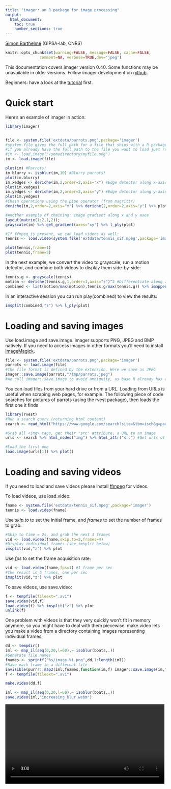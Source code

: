 ```yaml
---
title: "imager: an R package for image processing"
output:
  html_document:
    toc: true
    number_sections: true
---    
```


[Simon Barthelmé](http://sites.google.com/site/simonbarthelme) (GIPSA-lab, CNRS)


```r
knitr::opts_chunk$set(warning=FALSE, message=FALSE, cache=FALSE, 
               comment=NA, verbose=TRUE,dev='jpeg')
```

This documentation covers imager version 0.40. Some functions may be unavailable in older versions. Follow imager development on [github](https://github.com/dahtah/imager).

Beginners: have a look at the [tutorial](gettingstarted.html) first. 

# Quick start

Here's an example of imager in action:

```r
library(imager)


file <- system.file('extdata/parrots.png',package='imager')
#system.file gives the full path for a file that ships with a R package
#if you already have the full path to the file you want to load just run:
#im <- load.image("/somedirectory/myfile.png")
im <- load.image(file)

plot(im) #Parrots!
im.blurry <- isoblur(im,10) #Blurry parrots!
plot(im.blurry)
im.xedges <- deriche(im,2,order=2,axis="x") #Edge detector along x-axis
plot(im.xedges)
im.yedges <- deriche(im,2,order=2,axis="y") #Edge detector along y-axis
plot(im.yedges)
#Chain operations using the pipe operator (from magrittr)
deriche(im,2,order=2,axis="x") %>% deriche(2,order=2,axis="y") %>% plot
```

```r
#Another example of chaining: image gradient along x and y axes
layout(matrix(1:2,1,2));
grayscale(im) %>% get_gradient(axes="xy") %>% l_ply(plot)

#If ffmpeg is present, we can load videos as well:
tennis <- load.video(system.file('extdata/tennis_sif.mpeg',package='imager'))

plot(tennis,frame=1)
plot(tennis,frame=5)
```

In the next example, we convert the video to grayscale, run a motion detector, and combine both videos to display them side-by-side:

```r
tennis.g <- grayscale(tennis)
motion <- deriche(tennis.g,1,order=1,axis="z")^2 #Differentiate along z axis and square
combined <- list(motion/max(motion),tennis.g/max(tennis.g)) %>% imappend("x") #Paste the two videos together
```

In an interactive session you can run play(combined) to view the results. 

```r
imsplit(combined,"z") %>% l_ply(plot)
```

# Loading and saving images

Use load.image and save.image. imager supports PNG, JPEG and BMP natively. If you need to access images in other formats you'll need to install [ImageMagick](http://www.imagemagick.org/script/binary-releases.php).

```r
file <- system.file('extdata/parrots.png',package='imager')
parrots <- load.image(file)
#The file format is defined by the extension. Here we save as JPEG
imager::save.image(parrots,"/tmp/parrots.jpeg")
#We call imager::save.image to avoid ambiguity, as base R already has a save.image function 
```

You can load files from your hard drive or from a URL. Loading from URLs is useful when scraping web pages, for example. The following piece of code searches for pictures of parrots (using the rvest package), then loads the first one it finds 

```r
library(rvest)
#Run a search query (returning html content)
search <- read_html("https://www.google.com/search?site=&tbm=isch&q=parrot")

#Grab all <img> tags, get their "src" attribute, a URL to an image
urls <- search %>% html_nodes("img") %>% html_attr("src") #Get urls of parrot pictures

#Load the first one
load.image(urls[1]) %>% plot()
```

# Loading and saving videos 

If you need to load and save videos please install [ffmpeg](http://ffmpeg.org/download.html) for videos. 

To load videos, use load.video:

```r
fname <- system.file('extdata/tennis_sif.mpeg',package='imager')
tennis <- load.video(fname)
```

Use *skip.to* to set the initial frame, and *frames* to set the number of frames to grab: 

```r
#Skip to time = 2s, and grab the next 3 frames
vid <- load.video(fname,skip.to=2,frames=4)
#Display individual frames (see imsplit below)
imsplit(vid,"z") %>% plot
```

Use *fps* to set the frame acquisition rate:

```r
vid <- load.video(fname,fps=1) #1 frame per sec
#The result is 6 frames, one per sec
imsplit(vid,"z") %>% plot
```

To save videos, use save.video:

```r

f <- tempfile(fileext=".avi")
save.video(vid,f)
load.video(f) %>% imsplit("z") %>% plot
unlink(f)

```

One problem with videos is that they very quickly won't fit in memory anymore, so you might have to deal with them piecewise. make.video lets you make a video from a directory containing images representing individual frames:

```r

dd <- tempdir()
iml <- map_il(seq(0,20,l=60),~ isoblur(boats,.))
#Generate file names
fnames <- sprintf("%s/image-%i.png",dd,1:length(iml))
#Save each frame in a different file
invisible(purrr::map2(iml,fnames,function(im,f) imager::save.image(im,f)))
f <- tempfile(fileext=".avi")

make.video(dd,f)

```


```r
iml <- map_il(seq(0,20,l=60),~ isoblur(boats,.))
save.video(iml,"increasing_blur.webm")
```

<video width="500"  controls loop>
<source src="imager_files/figure-html/increasing_blur.webm" />
<p>
video of increasing blur levels
</p>



See also the [animation](https://cran.r-project.org/web/packages/animation/index.html) package for more along these lines. 

# Displaying images and videos 

To get a standard R plot use the plot function:

```r
plot(parrots)
plot(tennis,frame=1) 
```

In addition imager provides display() (for images) and play() (for videos), which are much faster C++ functions for quickly viewing your results. 
If you'd like to use an external viewer, you can save the image to a temporary file:

```r
tmp <- tempfile(fileext=".png") #Open temp. file
imager::save.image(boats,tmp) #Save image to temp. file
#Call "eog [temp file]" to open in external viewer (Linux only)
system2("eog",tmp)
#On a mac: try system2("open",tmp)
unlink(tmp) #Delete temp. file
```


# How images are represented

Images are represented as 4D numeric arrays, which is consistent with CImg's storage standard (it is unfortunately inconsistent with other R libraries, like spatstat, but converting between representations is easy). 
The four dimensions are labelled x,y,z,c. The first two are the usual spatial dimensions, the third one will usually correspond to depth or time, and the fourth one is colour. Remember the order, it will be used consistently in imager.
If you only have grayscale images then the two extra dimensions are obviously pointless, but they won't bother you much. Your objects will still be officially 4 dimensional, with two trailing flat dimensions.
Pixels are stored in the following manner: we scan the image beginning at the upper-left corner, along the x axis. Once we hit the end of the scanline, we move to the next line. Once we hit the end of the screen, we move to the next frame (increasing z) and repeat the process. If we have several colour channels, then once we're done with the first colour channel we move to the next one.
All in all the different dimensions are represented in the x,y,z,c order. In R the object is represented as a 4D array. Here's an example with a grayscale image:
```r
parrots <- load.example('parrots')
gray.parrots <- grayscale(parrots)
dim(gray.parrots)
```

and a colour image:
```r
dim(parrots)
```

and finally a video, also in colour:

```r
dim(tennis)
```

# Coordinates

CImg uses standard image coordinates: the origin is at the top left corner, with the x axis pointing right and the y axis pointing *down*. imager uses the same coordinate system, except the origin is now (1,1) and not (0,0) (the reason being that R indices start at 1 and not at 0).
The number of pixels along the x axis is called the width, along the y axis it's height, along the z axis it's depth and finally the number of colour channels is called "spectrum".

```r
width(parrots)
height(parrots)
depth(parrots)
spectrum(parrots)
```


# The cimg class

Imager uses the "cimg" class for its images. "cimg" is just a regular 4d array with an S3 class tacked on so we can have custom plot, print, etc. 
To promote an array to a "cimg" object, use as.cimg:

```r
noise <- array(runif(5*5*5*3),c(5,5,5,3)) #5x5 pixels, 5 frames, 3 colours. All noise
noise <- as.cimg(noise)
```

You can treat the object as you would any other array:

```r
#Arithmetic
sin(noise) + 3*noise 

#Subsetting
noise[,,,1] #First colour channel
dim(noise[1:4,,,] )

```


which makes life easier if you want to use ggplot2 for plotting (see [tutorial](getting_started.html)).

You can also convert matrices to cimg objects:

```r
matrix(1,10,10) %>% as.cimg
```

and vectors:

```r
1:9 %>% as.cimg
```

which tries to guess what sort of image dimensions you want (see [tutorial](getting_started.html)).

The reverse is possible as well: if you have a data.frame with columns x,y,z,cc,value, you can turn it into a cimg object:

```r
df <- expand.grid(x=1:10,y=1:10,z=1,cc=1)
mutate(df,value=cos(sin(x+y)^2)) %>% as.cimg
```

By default as.cimg.data.frame will try to guess image size from the input. You can also be specific by setting the "dims" argument explicitly:

```r
mutate(df,value=cos(sin(x+y)^2)) %>% as.cimg(dims=c(10,10,1,1))
```

The reverse is possible as well: you can convert a cimg object to a data.frame

```r
head(as.data.frame(parrots))
```

or to an array, vector or matrix

```r
head(as.array(parrots))
head(as.vector(parrots))
grayscale(parrots) %>% as.matrix %>% dim
```

# Image lists 

Many functions in imager produce lists of image as output (see below). These are given the "imlist" class, e.g. imgradient returns: 

```r
imgradient(parrots,"xy") %>% class
```

The imlist class comes with a few convenience functions, for example:

```r
imgradient(parrots,"xy") %>% plot
```

and: 

```r
imgradient(parrots,"xy") %>% as.data.frame %>% head
```

where the "im" column indexes the image in the list. 

To make an image list directly, use "imlist" or as.imlist

```r
imlist(a=parrots,b=3*parrots)
list(a=parrots,b=3*parrots) %>% as.imlist
```



# Splitting and concatenating images

One often needs to perform separate computations on each channel of an image, or on each frame, each line, etc. This can be achieved using a loop or more conveniently using imsplit:

```r
imsplit(parrots,"c") #A list with three elements corresponding to the three channels
imsplit(parrots,"c") %>% laply(mean) #Mean pixel value in each channel
imsplit(parrots,"x") %>% laply(mean) %>% head #Mean pixel value in each line (across all channels)
```

imsplit contains an additional argument, called "nb". When "nb" is positive imsplit cuts the image into "nb" chunks, along the axis "axis":

```r
imsplit(parrots,"x",4) %>% plot
imsplit(parrots,"y",3) %>% plot
```

When "nb" is negative, "nb" pixels defines the chunk size:

```r
imsplit(parrots,"x",-250) %>% plot
```

That last panel looks crummy because it's a long-and-thin image stretched into a square. 

The inverse operation to imsplit is called imappend: it takes a list of images and concatenates them along the dimension of your choice.

```r
#Sample functions and turn them into separate R,G,B channels
R <- as.cimg(function(x,y) sin(cos(3*x*y)),100,100)
G <- as.cimg(function(x,y) sin(cos(3*x*y + pi/2)),100,100)
B <- as.cimg(function(x,y) exp(-.03*x),100,100)
trippy <- imappend(list(R,G,B),"c") #Bind the three channels into one image
plot(trippy)
```

# Split, apply, combine

Often what one wants to do is to split the image along a certain axis (e.g. colour), apply a transformation separately and recombine the result. iiply does that:
```r
iiply(parrots,"c",function(v) v/max(v))  %>% plot

#Same thing but longer:
#imsplit(parrots,"c") %>% llply(function(v) v/max(v) %>% imappend("c") %>% plot
```

The code above separates colour channels, applies a normalisation and recombines the result into an image.
Following the same convention used by plyr, imager also defines ilply (which splits, applies and returns a list), idply (which splits, applies and returns a data.frame) and liply (which applies, combines and returns an image). 

Another way to combine after a split is to take the mean result, or a product, etc (the same way layers are combined in an image editing program). You can do this using shortcuts defined by imager:

```r
imsplit(parrots,"c") %>% add %>% plot(main="Adding colour channels")

#Use different levels of blur on the same image
blur.layers <- llply(seq(1,15,l=5),function(v) isoblur(parrots,v))

blur.layers %>% parmin %>% plot(main="Min across blur levels")
blur.layers %>% parmax %>% plot(main="Max across blur levels")
blur.layers %>% average %>% plot(main="Average across blur levels")
```

# Sub-images, pixel neighbourhoods, etc.

If you need to select a part of an image, you can use imsub, which is best explained by example:

```r
imsub(parrots,x < 30) #Only the first 30 rows
imsub(parrots,y < 30) #Only the first 30 rows
imsub(parrots,x < 30,y < 30) #First 30 columns and rows
imsub(parrots, sqrt(x) > 8) #Can use arbitrary expressions
imsub(parrots,x > height/2,y > width/2)  #height and width are defined based on the image
imsub(parrots,cc==1) #Colour axis is "cc" not "c" here because "c" is an important R function
```
Pixel neighbourhoods (for example, all nearest neighbours of pixel (x,y,z)) can be selected using stencils. See ?get.stencil and the [vignette](image_statistics.html) on natural image statistics for more.

If you need to access a specific colour channel, use any of the following:

```r
R(parrots) 
G(parrots)
B(parrots)
#R(parrots) is equivalent to channel(parrots,1)

#Set all channels to 0 except red
parrots.cp <- load.example("parrots")
G(parrots.cp) <- 0
B(parrots.cp) <- 0
plot(parrots.cp)
```

If you need to access a specific frame, use frame:

```r
frame(tennis,1)
#Blur frame 1
frame(tennis,1) <- isoblur(frame(tennis,1),10)
```


If you need pixel values along rows and columns use:

```r
imrow(R(parrots),10) %>% plot(main="Red channel along 10th row",type="l")
imcol(B(parrots),10) %>% plot(main="Blue channel along 10th line",type="l")
```

Individual pixels can be accessed using *at* and *color.at*:

```r
at(parrots,x=20,y=20,cc=1:3)
color.at(parrots,x=20,y=20)
```

Finally all of this is available under the familiar form of the array subset operator, which tries to save you some typing by filling in flat dimensions: 

```r
im <- imfill(4,4)
dim(im) #4 dimensional, but the last two dimensions are singletons
im[,1,,] <- 1:4 #Assignment the standard way
im[,1] <- 1:4 #Shortcut
```


# Denoising

Denoising can be performed using basic filters that average over space:

```r
birds <- load.image(system.file('extdata/Leonardo_Birds.jpg',package='imager'))
birds.noisy <- (birds + 80*rnorm(prod(dim(birds)))) 
layout(t(1:2))
plot(birds.noisy,main="Original")
isoblur(birds.noisy,5) %>% plot(main="Blurred")
```

Blurring removes some of the noise but also blurs away the contours. CImg provides an anisotropic blur that does not have that problem:

```r
layout(t(1:2))
plot(birds.noisy,main="Original")
blur_anisotropic(birds.noisy,ampl=1e5,sharp=1) %>% plot(main="Blurred (anisotropic)")
```


# Colour spaces

To convert from RGB to HSL/HSV/HSI/YUV/YCbCR, run RGBto[...], as in the following example:

```r
parrots.hsl <- RGBtoHSL(parrots)
chan <- channels(parrots.hsl) #Extract the channels as a list of images
names(chan) <- c("H","S","L")
#Plot
layout(matrix(1:3,1,3))
l_ply(names(chan),function(nm) plot(chan[[nm]],main=nm))
```

The reverse operation is done by running [...]toRGB. Note that all display functions assume that your image is in RGB. 

```r
YUVtoRGB(trippy) %>% plot
```

If you have a colour image, you convert it to grayscale using the grayscale function. If you have a grayscale image, add colour channels using add.colour:

```r
grayscale(parrots) %>% spectrum
#Image has only one channel (luminance)

grayscale(parrots) %>% add.colour %>% spectrum
#Image is still in gray tones but has R,G,B channels 
```


# Resizing, rotation, etc.

Functions for resizing and rotation should be fairly intuitive:

```r
thmb <- resize(parrots,round(width(parrots)/10),round(height(parrots)/10))
plot(thmb,main="Thumbnail") #Pixellated parrots

#Same as above: negative arguments are interpreted as percentages
thmb <- resize(parrots,-10,-10)

imrotate(parrots,30) %>% plot(main="Rotating")
imshift(parrots,40,20) %>% plot(main="Shifting")
imshift(parrots,100,100,boundary=1) %>% plot(main="Shifting (Neumann boundaries)")
imshift(parrots,100,100,boundary=2) %>% plot(main="Shifting (circular)")
```

You can pad an image using "pad":

```r
pad(parrots,axes="y",140) %>% plot
pad(parrots,axes="y",140,pos=-1) %>% plot
```

autocrop will remove any extra padding:
```r
#The argument to autocrop is the colour of the background it needs to remove
pad(parrots,axes="y",140,pos=-1) %>% autocrop(c(0,0,0)) %>% plot

```


# Warping

Warping maps the pixels of the input image to a different location in the output. Scaling is a special case of warping, so is shifting. Warping relies on a map:
$M(x,y) = (x',y')$

that describes where to send pixel (x,y). Shifting the image corresponds to adding a constant to the coordinates:
$M(x,y) = (x+\delta_x,y+\delta_y)$

In imager:

```r
map.shift <- function(x,y) list(x=x+10,y=y+30)
imwarp(parrots,map=map.shift) %>% plot
```

The map function should take (x,y) as arguments and output a named list with values (x,y).

The warping algorithm has two modes, "forward" and "backward". In forward mode you go through all $(x,y)$ pixels in the source, and paint the corresponding location $M(x,y)$ in the target image. This may result in unpainted pixels, as in the following example:

```r
map.scale <- function(x,y) list(x=1.5*x,y=1.5*y)
imwarp(parrots,map=map.scale) %>% plot(main="Forward mode")
```

In backward mode you go through all pixels $(x',y')$ in the target image, and look up their ancestor $M^{-1}(x',y')$ in the source image. Backward mode has no missing pixel problems, but now you need to define the inverse map and set the "direction" argument to "backward".

```r
map.scale.bw <- function(x,y) list(x=x/1.5,y=y/1.5)
imwarp(parrots,map=map.scale.bw,direction="backward") %>% plot(main="Backward mode")
```

Of course shifting and scaling things is boring and the whole point of warping is to do things like that:

```r
map <- function(x,y) list(x=exp(y/600)*x,y=y*exp(-sin(x/40)))
imwarp(parrots,map=map,direction="forward") %>% plot()

```

See ?imwarp for more. Note that 3D warping is possible as well. 


# Lagged operators

To compute the difference between successive images in a video, you can use the shift operator:

```r
#Compute difference between two successive frames (at lag 1)
(imshift(tennis,delta_z=1)-tennis) %>% plot(frame=2,main="Difference betw. frames 2 and 1")

#Compute difference between frames (at lag 3)
(imshift(tennis,delta_z=3)-tennis) %>% plot(frame=4,main="Difference between frames 3 and 1")

#note that shift uses interpolation. that makes it relatively slow, but one advantage is that it allows non-integer lags:
#shift(tennis,delta_z=3.5)-tennis
#is valid

```

# Filtering

imager has the usual correlate and convolve operations:

```r
flt <- as.cimg(matrix(1,4,4)) #4x4 box filter
grayscale(parrots) %>% correlate(flt) %>% plot(main="Filtering with box filter")

#Here the filter is symmetrical so convolution and correlation should be the same. Check:
a <- grayscale(parrots) %>% correlate(flt)
b <- grayscale(parrots) %>% imager::convolve(flt)
all.equal(a,b)
```

CImg includes  fast implementations of Gaussian (and derivative-of-Gaussian) filters. They are available via the "deriche" and "vanvliet" functions.


```r
im <- grayscale(parrots)
layout(t(1:2))
deriche(im,sigma=4,order=2,axis="y") %>% plot(main="2nd deriv of Gaussian along y")
vanvliet(im,sigma=4,order=2,axis="y") %>% plot(main="2nd deriv of Gaussian along y")
```

The Vanvliet-Young filter is typically a better approximation. We can establish this by looking at the impulse response (which should be Gaussian). Here's the one-dimensional case:

```r
n <- 1e3
xv <- seq(0,1,l=n) #1D Grid
imp <- imdirac(c(n,1,1,1),n/2,1) #1D signal: Impulse at x = n/2
sig <- 80
#impulse response of the Deriche filter
imp.dr <- deriche(imp,sigma=sig) %>% as.vector
#impulse response of the Vanvliet-Young filter
imp.vv <- vanvliet(imp,sigma=sig) %>% as.vector 
imp.true <- dnorm(xv,sd=sig/n,m=.5) #True impulse response
plot(xv,imp.true/max(imp.true),type="l",lwd=2,xlab="x",ylab="Impulse response")
lines(xv,imp.vv/max(imp.vv),col="blue",lwd=2)
lines(xv,imp.dr/max(imp.dr),col="red",lwd=2)
```

The ideal filter is in black, the Vanvliet-Young filter in blue, the Deriche filter in red. Vanvliet-Young is clearly more accurate, but slightly slower:

```r
im <- imfill(3e3,3e3)
system.time(deriche(im,3))
system.time(vanvliet(im,3))
```

In both cases computation time is independent of filter bandwidth, which is a very nice feature (the filters are IIR). 


# FFTs and the periodic/smooth decomposition 

FFTs can be computed via the FFT function:

```r
im <- as.cimg(function(x,y) sin(x/5)+cos(x/4)*sin(y/2),128,128)
ff <- FFT(im)
plot(ff$real,main="Real part of the transform")
plot(ff$imag,main="Imaginary part of the transform")
sqrt(ff$real^2+ff$imag^2) %>% plot(main="Power spectrum")
```

If you want to use CImg's FFT on images of arbitrary size you should enable FFTW3 support. Install FFTW3 on your system, then run install_github("dahtah/imager",ref="fftw"). As a workaround you can also use R's native fft:

```r
rff <- as.matrix(im) %>% fft
Re(rff) %>% as.cimg %>% plot(main="Real part of the transform (R's native code)")
```

Important: both FFT and fft will attempt to perform a multi-dimensional FFT of the input, with dimensionality defined by the dimensionality of the array. If you want to compute a 2D FFT for every frame of a video, use a split (imsplit or ilply).

The FFT works best for periodic signals. One way of making signals periodic is via zero-padding (use the pad function), another is to use the periodic-smooth decomposition of Moisan (2011):

```r
layout(t(1:2))
periodic.part(parrots) %>% plot(main="Periodic part of parrots")
(parrots- periodic.part(parrots)) %>% plot(main="Smooth residual of parrots")
```

See ?periodic.smooth for details.

# Morphology

See the vignette on  [morphology](morphology.html). 
